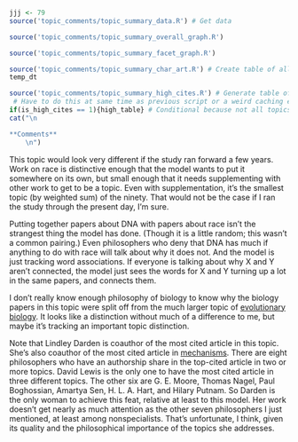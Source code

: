 ```r
jjj <- 79
source('topic_comments/topic_summary_data.R') # Get data
```

```r
source('topic_comments/topic_summary_overall_graph.R')
```

```r
source('topic_comments/topic_summary_facet_graph.R')
```

```r
source('topic_comments/topic_summary_char_art.R') # Create table of all articles in topic
temp_dt
```

```r
source('topic_comments/topic_summary_high_cites.R') # Generate table of highly cited articles. 
 # Have to do this at same time as previous script or a weird caching error occurs.
if(is_high_cites == 1){high_table} # Conditional because not all topics have high cites
cat("\n

**Comments**
	\n")
```

This topic would look very different if the study ran forward a few years. Work on race is distinctive enough that the model wants to put it somewhere on its own, but small enough that it needs supplementing with other work to get to be a topic. Even with supplementation, it's the smallest topic (by weighted sum) of the ninety. That would not be the case if I ran the study through the present day, I'm sure.

Putting together papers about DNA with papers about race isn't the strangest thing the model has done. (Though it is a little random; this wasn't a common pairing.) Even philosophers who deny that DNA has much if anything to do with race will talk about why it does not. And the model is just tracking word associations. If everyone is talking about why X and Y aren't connected, the model just sees the words for X and Y turning up a lot in the same papers, and connects them.

I don't really know enough philosophy of biology to know why the biology papers in this topic were split off from the much larger topic of [evolutionary biology](#topic82). It looks like a distinction without much of a difference to me, but maybe it's tracking an important topic distinction.

Note that Lindley Darden is coauthor of the most cited article in this topic. She's also coauthor of the most cited article in [mechanisms](#topic18). There are eight philosophers who have an authorship share in the top-cited article in two or more topics. David Lewis is the only one to have the most cited article in three different topics. The other six are G. E. Moore, Thomas Nagel, Paul Boghossian, Amartya Sen, H. L. A. Hart, and Hilary Putnam. So Darden is the only woman to achieve this feat, relative at least to this model. Her work doesn't get nearly as much attention as the other seven philosophers I just mentioned, at least among nonspecialists. That's unfortunate, I think, given its quality and the philosophical importance of the topics she addresses.